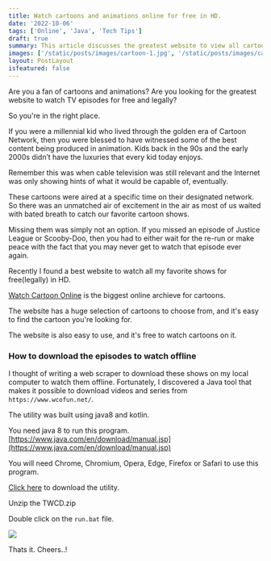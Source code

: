 ```yaml
---
title: Watch cartoons and animations online for free in HD.
date: '2022-10-06'
tags: ['Online', 'Java', 'Tech Tips']
draft: true
summary: This article discusses the greatest website to view all cartoons and animations for free in HD online. Also mentiones about a java utility to download the episodes to local computer.
images: ['/static/posts/images/cartoon-1.jpg', '/static/posts/images/cartoon-2.png']
layout: PostLayout
isfeatured: false
---
```


Are you a fan of cartoons and animations? Are you looking for the greatest website to watch TV episodes for free and legally?

So you're in the right place.

If you were a millennial kid who lived through the golden era of Cartoon Network, then you were blessed to have witnessed some of the best content being produced in animation. Kids back in the 90s and the early 2000s didn’t have the luxuries that every kid today enjoys.

Remember this was when cable television was still relevant and the Internet was only showing hints of what it would be capable of, eventually.

These cartoons were aired at a specific time on their designated network. So there was an unmatched air of excitement in the air as most of us waited with bated breath to catch our favorite cartoon shows.

Missing them was simply not an option. If you missed an episode of Justice League or Scooby-Doo, then you had to either wait for the re-run or make peace with the fact that you may never get to watch that episode ever again.

Recently I found a best website to watch all my favorite shows for free(legally) in HD.

[Watch Cartoon Online](https://www.wcofun.net/) is the biggest online archieve for cartoons.

The website has a huge selection of cartoons to choose from, and it's easy to find the cartoon you're looking for.

The website is also easy to use, and it's free to watch cartoons on it.

### How to download the episodes to watch offline

I thought of writing a web scraper to download these shows on my local computer to watch them offline. Fortunately, I discovered a Java tool that makes it possible to download videos and series from `https://www.wcofun.net/`.

The utility was built using java8 and kotlin.

You need java 8 to run this program. [https://www.java.com/en/download/manual.jsp](https://www.java.com/en/download/manual.jsp)

You will need Chrome, Chromium, Opera, Edge, Firefox or Safari to use this program.

[Click here](https://github.com/NobilityDeviant/Wcofun.com_Downloader/releases/download/1.4.9/TWCD.zip) to download the utility.

Unzip the TWCD.zip

Double click on the `run.bat` file.

![](/static/posts/images/cartoon-2.png)

Thats it. Cheers..!
